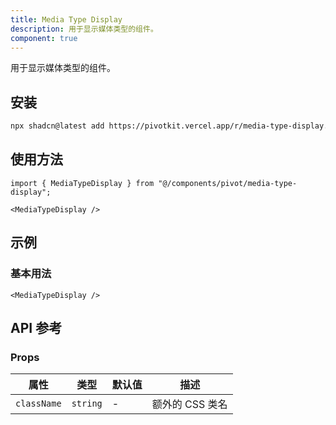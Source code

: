 ```yaml
---
title: Media Type Display
description: 用于显示媒体类型的组件。
component: true
---
```


用于显示媒体类型的组件。

<ComponentPreview name="media-type-display-demo" />

## 安装

```bash
npx shadcn@latest add https://pivotkit.vercel.app/r/media-type-display.json
```

## 使用方法

```tsx
import { MediaTypeDisplay } from "@/components/pivot/media-type-display";
```

```tsx
<MediaTypeDisplay />
```

## 示例

### 基本用法

```tsx
<MediaTypeDisplay />
```

## API 参考

### Props

| 属性        | 类型     | 默认值 | 描述            |
| ----------- | -------- | ------ | --------------- |
| `className` | `string` | -      | 额外的 CSS 类名 |
